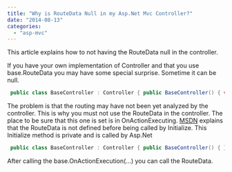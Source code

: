 ```yaml
---
title: "Why is RouteData Null in my Asp.Net Mvc Controller?"
date: "2014-08-13"
categories: 
  - "asp-mvc"
---
```


This article explains how to not having the RouteData null in the controller.

If you have your own implementation of Controller and that you use base.RouteData you may have some special surprise. Sometime it can be null.


```csharp
 public class BaseController : Controller { public BaseController() { var routeData = base.RouteData;// This can be wrong } } 
```

The problem is that the routing may have not been yet analyzed by the controller. This is why you must not use the RouteData in the controller. The place to be sure that this one is set is in OnActionExecuting. [MSDN](http://msdn.microsoft.com/en-us/library/system.web.mvc.controller.routedata(v=vs.108).aspx) explains that the RouteData is not defined before being called by Initialize. This Initialize method is private and is called by Asp.Net


```csharp
 public class BaseController : Controller { public BaseController() { } protected override void OnActionExecuting(ActionExecutingContext filterContext) { base.OnActionExecuting(filterContext); var routeData = base.RouteData; } } 
``` 

After calling the base.OnActionExecution(...) you can call the RouteData.

